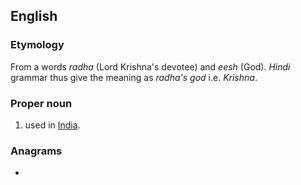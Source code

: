 ==English==

===Etymology===
From a {{etyl|hi|en}} words ''radha'' (Lord Krishna's devotee) and ''eesh'' (God). ''Hindi'' grammar thus give the meaning as ''radha's god'' i.e. ''Krishna''.

===Proper noun===
{{en-proper noun}}

# {{given name|lang=en|male|from=India}} used in [[India]].

===Anagrams===
* {{anagrams|en|a=adehhrs|harshed}}